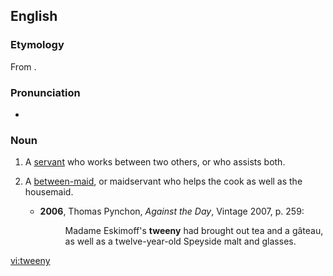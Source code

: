 ==English==

===Etymology===
From {{suffix|'tween|y}}.

===Pronunciation===
* {{IPA|/ˈtwiːni/}}

===Noun===
{{en-noun|tweenies}}

# A [[servant]] who works between two others, or who assists both.
# {{historical}} A [[between-maid]], or maidservant who helps the cook as well as the housemaid.
#* '''2006''', Thomas Pynchon, ''Against the Day'', Vintage 2007, p. 259:
#*: Madame Eskimoff's '''tweeny''' had brought out tea and a gâteau, as well as a twelve-year-old Speyside malt and glasses.

[[vi:tweeny]]